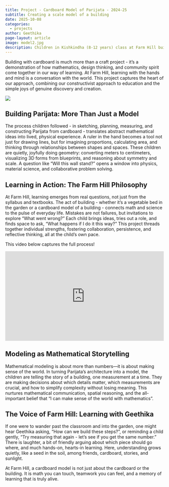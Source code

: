 ```yaml
---
title: Project - Cardboard Model of Parijata - 2024-25
subtitle: Creating a scale model of a building
date: 2025-10-08
categories:
  - projects
author: Geethika
page-layout: article
image: model2.jpg 
description: Children in Kishkindha (8-12 years) class at Farm Hill built a model of Parijta building to scale in their math class. It took them about 10 classes and a lot of thinking and doing!
---
```


Building with cardboard is much more than a craft project - it's a demonstration of how mathematics, design thinking, and community spirit come together in our way of learning. At Farm Hill, learning with the hands and mind is a conversation with the world. This project captures the heart of our approach, combining our constructivist approach to education and the simple joys of genuine discovery and creation.

![](model2.jpg)

## Building Parijata: More Than Just a Model

The process children followed - in sketching, planning, measuring, and constructing Parijata from cardboard - translates abstract mathematical ideas into lived, physical experience. A ruler in the hand becomes a tool not just for drawing lines, but for imagining proportions, calculating area, and thinking through relationships between shapes and spaces. These children are quietly, joyfully doing geometry: converting meters to centimeters, visualizing 3D forms from blueprints, and reasoning about symmetry and scale. A question like “Will this wall stand?” opens a window into physics, material science, and collaborative problem solving.

## Learning in Action: The Farm Hill Philosophy

At Farm Hill, learning emerges from real questions, not just from the syllabus and textbooks. The act of building - whether it’s a vegetable bed in the garden or a cardboard model of a building - connects math and science to the pulse of everyday life. Mistakes are not failures, but invitations to explore “What went wrong?” Each child brings ideas, tries out a role, and finds space to ask, “What happens if I do it this way?” This project threads together individual strengths, fostering collaboration, persistence, and reflective thinking, all at the child’s own pace.

This video below captures the full process!

<div style="position: relative; padding-bottom: 56.25%; height: 0; overflow: hidden; max-width: 100%;">
  <iframe 
    src="https://www.youtube.com/embed/eq2abUPUk5k" 
    style="position: absolute; top: 0; left: 0; width: 100%; height: 100%;" 
    frameborder="0" 
    allowfullscreen>
  </iframe>
</div>

## Modeling as Mathematical Storytelling

Mathematical modeling is about more than numbers—it is about making sense of the world. In turning Parijata’s architecture into a model, the children are telling the story of a building, one measurement at a time. They are making decisions about which details matter, which measurements are crucial, and how to simplify complexity without losing meaning. This nurtures mathematical communication, spatial reasoning, and the all-important belief that “I can make sense of the world with mathematics”.

## The Voice of Farm Hill: Learning with Geethika

If one were to wander past the classroom and into the garden, one might hear Geethika asking, “How can we build these steps?”, or reminding a child gently, “Try measuring that again - let’s see if you get the same number.” There is laughter, a bit of friendly arguing about which piece should go where, and much hands-on, hearts-in learning. Here, understanding grows quietly, like a seed in the soil, among friends, cardboard, stories, and sunlight.

At Farm Hill, a cardboard model is not just about the cardboard or the building. It is math you can touch, teamwork you can feel, and a memory of learning that is truly alive.
